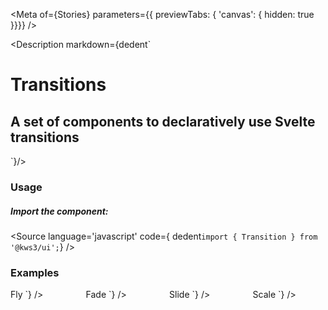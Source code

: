 
<Version />

<Meta of={Stories} parameters={{ previewTabs: { 'canvas': { hidden: true }}}} />

<Description markdown={dedent`
# Transitions
## A set of components to declaratively use Svelte transitions
`}/>

<Canvas of={Stories.Main} name="Preview" />

<Controls of={Stories.Main} />

### Usage
##### Import the component:
<Source
  language='javascript'
  code={ dedent`import { Transition } from '@kws3/ui';`}
/>

### Examples
<div class="columns">
  <div class="column">
    Fly
    <Source
      language='jsx'
      code={ dedent`
        <Transition
          type="fly"
          duration="{300}"
          x="{0}"
          y="{20}"
        />`}
    />
  </div>
  <div class="column">
    Fade
    <Source
      language='jsx'
      code={ dedent`
        <Transition
          type="fade"
          duration="{300}"
        />
      `}
    />
  </div>
  <div class="column">
    Slide
    <Source
      language='jsx'
      code={ dedent`
        <Transition
          type="slide"
          duration="{300}"
        />
      `}
    />
  </div>
  <div class="column">
    Scale
    <Source
      language='jsx'
      code={ dedent`
        <Transition
          type="scale"
          duration="{300}"
          from="{0.5}"
          to="{1}"
        />
      `}
    />
  </div>
</div>
